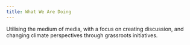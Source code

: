 ```yaml
---
title: What We Are Doing
---
```


Utilising the medium of media, with a focus on creating discussion, and changing climate perspectives through grassroots initiatives.

